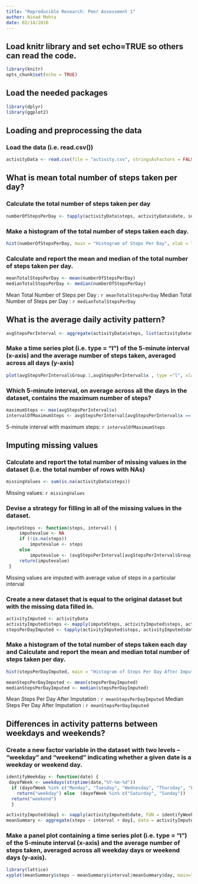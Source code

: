 ```yaml
---
title: "Reproducible Research: Peer Assessment 1"
author: Ninad Mehta
date: 02/14/2016
---
```


## Load knitr library and set echo=TRUE so others can read the code.
```r
library(knitr)
opts_chunk$set(echo = TRUE)
```

## Load the needed packages
```r
library(dplyr)
library(ggplot2)
```

## Loading and preprocessing the data
### Load the data (i.e. read.csv())
```r
activityData <- read.csv(file = "activity.csv", stringsAsFactors = FALSE)
```

## What is mean total number of steps taken per day?
### Calculate the total number of steps taken per day
```r
numberOfStepsPerDay <- tapply(activityData$steps, activityData$date, sum, na.rm=TRUE)
```

### Make a histogram of the total number of steps taken each day.
```r
hist(numberOfStepsPerDay, main = "Histogram of Steps Per Day", xlab = "Steps Per Day")
```

### Calculate and report the mean and median of the total number of steps taken per day.
```r
meanTotalStepsPerDay <- mean(numberOfStepsPerDay)
medianTotalStepsPerDay <- median(numberOfStepsPerDay)
```
Mean Total Number of Steps per Day : `r meanTotalStepsPerDay`
Median Total Number of Steps per Day : `r medianTotalStepsPerDay`


## What is the average daily activity pattern?
```r
avgStepsPerInterval <- aggregate(activityData$steps, list(activityData$interval), mean, na.rm=TRUE)
```

### Make a time series plot (i.e. type = "l") of the 5-minute interval (x-axis) and the average number of steps taken, averaged across all days (y-axis)
```r
plot(avgStepsPerInterval$Group.1,avgStepsPerInterval$x , type ="l", xlab = "Interval" , ylab = "Average Steps Per Interval")
```

### Which 5-minute interval, on average across all the days in the dataset, contains the maximum number of steps?
```r
maximumSteps <- max(avgStepsPerInterval$x)
intervalOfMaximumSteps <- avgStepsPerInterval[avgStepsPerInterval$x == maximumSteps,"Group.1"]/100
```
5-minute interval with maximum steps: `r intervalOfMaximumSteps`


## Imputing missing values
### Calculate and report the total number of missing values in the dataset (i.e. the total number of rows with NAs)
```r
missingValues <- sum(is.na(activityData$steps))
```
Missing values: `r missingValues`
 
### Devise a strategy for filling in all of the missing values in the dataset.
```r
imputeSteps <- function(steps, interval) {
     imputevalue <- NA
     if (!is.na(steps))
         imputevalue <- steps
     else
         imputevalue <- (avgStepsPerInterval[avgStepsPerInterval$Group.1==interval, "x"])
     return(imputevalue)
 }
```
Missing values are imputed with average value of steps in a particular interval
 
### Create a new dataset that is equal to the original dataset but with the missing data filled in.
```r
activityImputed <- activityData
activityImputed$steps <- mapply(imputeSteps, activityImputed$steps, activityImputed$interval)
stepsPerDayImputed <- tapply(activityImputed$steps, activityImputed$date, sum)
```
 
### Make a histogram of the total number of steps taken each day and Calculate and report the mean and median total number of steps taken per day.
```r
hist(stepsPerDayImputed, main = "Histogram of Steps Per Day After Imputation", xlab = "Steps Per Day")
```

```r
meanStepsPerDayImputed <- mean(stepsPerDayImputed)
medianStepsPerDayImputed <- median(stepsPerDayImputed)
```
Mean Steps Per Day After Imputation : `r meanStepsPerDayImputed`
Median Steps Per Day After Imputation : `r meanStepsPerDayImputed`


## Differences in activity patterns between weekdays and weekends?
### Create a new factor variable in the dataset with two levels – “weekday” and “weekend” indicating whether a given date is a weekday or weekend day.
```r
identifyWeekday <- function(date) {
 dayofWeek <- weekdays(strptime(date,"%Y-%m-%d"))
  if (dayofWeek %in% c("Monday", "Tuesday", "Wednesday", "Thursday", "Friday")) 
    return("weekday") else  (dayofWeek %in% c("Saturday", "Sunday")) 
  return("weekend")
  }

activityImputed$day1 <- sapply(activityImputed$date, FUN = identifyWeekday)
meanSummary <- aggregate(steps ~ interval + day1, data = activityImputed, mean)
```
 
### Make a panel plot containing a time series plot (i.e. type = "l") of the 5-minute interval (x-axis) and the average number of steps taken, averaged across all weekday days or weekend days (y-axis).
```r
library(lattice)
xyplot(meanSummary$steps ~ meanSummary$interval|meanSummary$day, main="Average Steps per Day by Interval",xlab="Interval", ylab="Steps",layout=c(1,2), type="l")
```
